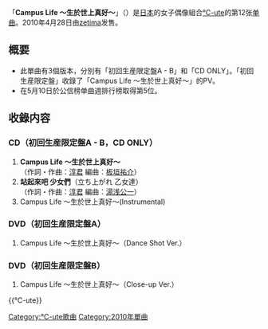{{unreferenced|time=2011-07-31T09:53:59+00:00}}
{{Infobox Single
| Name           = Campus Life ～生於世上真好～
| Cover          = Campus Life LimA.jpg
| Artist         = [[℃-ute|℃-ute]]
| Album          = [[超WONDERFUL!⑥|超WONDERFUL!⑥]]
| A-side         = Campus Life ～生於世上真好～
| B-side         = 站起來吧 少女們
| Released       = 2010年4月28日
| Format         = [[单曲|单曲]]
| Recorded       = 2010年<br />{{JPN}}
| Genre          = [[J-POP|J-POP]]
| Lenght         =
| Label          = [[zetima|zetima]]
| Writer         = [[淳君|淳君]]
| Producer       = [[淳君|淳君]]
| Certification  = 
| Chart position = * 週間最高排名第5位<small>（[[Oricon公信榜|Oricon]]）</small> 
| Last single    = [[SHOCK!|SHOCK!]]<br />（2010年）
| This single    = '''Campus Life ～生於世上真好～'''<br />（2010年）
| Next single    = [[爆音Dance!|爆音Dance!]]<br />（2010年）
| Misc           =
}}

「'''Campus Life ～生於世上真好～'''」（{{lang|ja|キャンパスライフ～生まれて来てよかった～}}）是[[日本|日本]]的女子偶像組合[[℃-ute|℃-ute]]的第12张[[单曲|单曲]]。2010年4月28日由[[zetima|zetima]]发售。

== 概要 ==
* 此單曲有3個版本，分別有「初回生産限定盤A - B」和「CD ONLY」。「初回生産限定盤」收錄了「Campus Life ～生於世上真好～」的PV。
* 在5月10日於公信榜单曲週排行榜取得第5位。


== 收錄内容 ==
=== CD（初回生産限定盤A - B，CD ONLY） ===
# '''Campus Life ～生於世上真好～'''<br />（作詞・作曲：[[淳君|淳君]] 編曲：[[板垣祐介|板垣祐介]]）
# '''站起來吧 少女們'''（立ち上がれ 乙女達）<br />（作詞・作曲：[[淳君|淳君]] 編曲：[[湯浅公一|湯浅公一]]）
# Campus Life ～生於世上真好～(Instrumental)

=== DVD（初回生産限定盤A） ===
# Campus Life ～生於世上真好～（Dance Shot Ver.）

=== DVD（初回生産限定盤B） ===
# Campus Life ～生於世上真好～（Close-up Ver.）

{{℃-ute}}

{{DEFAULTSORT: Campus Life ~Umarete Kite Yokatta~ }}
[[Category:℃-ute歌曲|Category:℃-ute歌曲]]
[[Category:2010年單曲|Category:2010年單曲]]